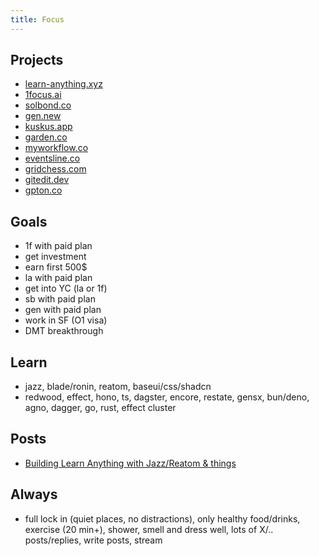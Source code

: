 ```yaml
---
title: Focus
---
```


## Projects

- [learn-anything.xyz](https://learn-anything.xyz)
- [1focus.ai](https://1focus.ai)
- [solbond.co](https://solbond.co)
- [gen.new](https://gen.new)
- [kuskus.app](https://kuskus.app)
- [garden.co](https://garden.co)
- [myworkflow.co](https://myworkflow.co)
- [eventsline.co](https://eventsline.co)
- [gridchess.com](https://gridchess.com)
- [gitedit.dev](https://gitedit.dev)
- [gpton.co](https://gpton.co)

## Goals

- 1f with paid plan
- get investment
- earn first 500$
- la with paid plan
- get into YC (la or 1f)
- sb with paid plan
- gen with paid plan
- work in SF (O1 visa)
- DMT breakthrough

## Learn

- jazz, blade/ronin, reatom, baseui/css/shadcn
- redwood, effect, hono, ts, dagster, encore, restate, gensx, bun/deno, agno, dagger, go, rust, effect cluster

## Posts

- [Building Learn Anything with Jazz/Reatom & things](https://reflect.site/g/nikiv-personal/post-building-learn-anything-with-jazz/56fc1b79ff9f4bc7b6a83de54f454833)

## Always

- full lock in (quiet places, no distractions), only healthy food/drinks, exercise (20 min+), shower, smell and dress well, lots of X/.. posts/replies, write posts, stream
